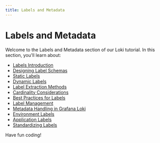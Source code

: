 ```yaml
---
title: Labels and Metadata
---
```


# Labels and Metadata

Welcome to the Labels and Metadata section of our Loki tutorial. In this section, you'll learn about:

- [Labels Introduction](./0-labels-introduction.mdx)
- [Designing Label Schemas](./1-designing-label-schemas.mdx)
- [Static Labels](./2-static-labels.mdx)
- [Dynamic Labels](./3-dynamic-labels.mdx)
- [Label Extraction Methods](./4-label-extraction-methods.mdx)
- [Cardinality Considerations](./5-cardinality-considerations.mdx)
- [Best Practices for Labels](./6-best-practices-for-labels.mdx)
- [Label Management](./7-label-management.mdx)
- [Metadata Handling in Grafana Loki](./8-metadata-handling.mdx)
- [Environment Labels](./9-environment-labels.mdx)
- [Application Labels](./10-application-labels.mdx)
- [Standardizing Labels](./11-standardizing-labels.mdx)

Have fun coding!